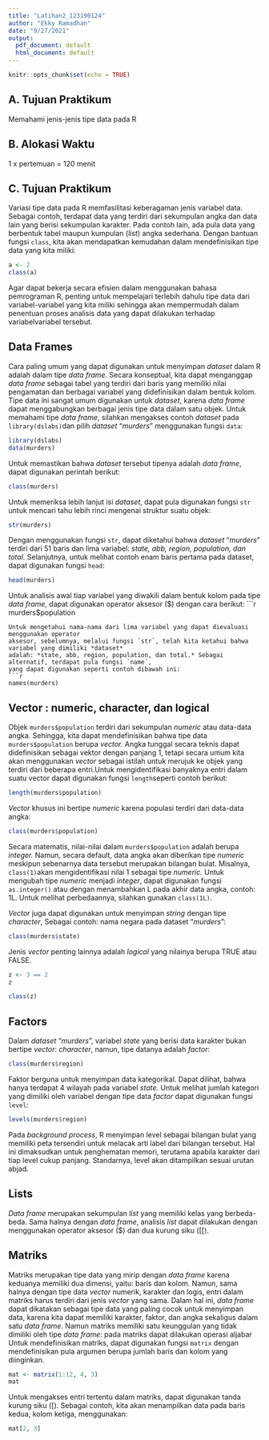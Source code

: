 ```yaml
---
title: "Latihan2_123190124"
author: "Ekky Ramadhan"
date: "9/27/2021"
output:
  pdf_document: default
  html_document: default
---
```


```r
knitr::opts_chunk$set(echo = TRUE)
```

## A. Tujuan Praktikum 
Memahami jenis-jenis tipe data pada R

## B. Alokasi Waktu 
1 x pertemuan = 120 menit 

## C. Tujuan Praktikum
Variasi tipe data pada R memfasilitasi keberagaman jenis variabel data. Sebagai contoh, terdapat
data yang terdiri dari sekumpulan angka dan data lain yang berisi sekumpulan karakter. Pada
contoh lain, ada pula data yang berbentuk tabel maupun kumpulan (*list*) angka sederhana.
Dengan bantuan fungsi `class`, kita akan mendapatkan kemudahan dalam mendefinisikan tipe
data yang kita miliki:
```r
a <- 2
class(a)
```
Agar dapat bekerja secara efisien dalam menggunakan bahasa pemrograman R, penting untuk
mempelajari terlebih dahulu tipe data dari variabel-variabel yang kita miliki sehingga akan
mempermudah dalam penentuan proses analisis data yang dapat dilakukan terhadap variabelvariabel tersebut. 

## Data Frames
Cara paling umum yang dapat digunakan untuk menyimpan *dataset* dalam R adalah dalam tipe
*data frame*. Secara konseptual, kita dapat menganggap *data frame* sebagai tabel yang terdiri dari
baris yang memiliki nilai pengamatan dan berbagai variabel yang didefinisikan dalam bentuk
kolom. Tipe data ini sangat umum digunakan untuk *dataset*, karena *data frame* dapat
menggabungkan berbagai jenis tipe data dalam satu objek. Untuk memahami tipe *data frame*,
silahkan mengakses contoh *dataset* pada `library(dslabs) `dan pilih *dataset* “*murders*”
menggunakan fungsi `data`:
```r
library(dslabs)
data(murders) 
```
Untuk memastikan bahwa *dataset* tersebut tipenya adalah *data frame*, dapat digunakan perintah
berikut:
```r
class(murders) 
```
Untuk memeriksa lebih lanjut isi *dataset*, dapat pula digunakan fungsi `str` untuk mencari tahu
lebih rinci mengenai struktur suatu objek:

```r
str(murders) 
```
Dengan menggunakan fungsi `str`, dapat diketahui bahwa *dataset* “*murders*” terdiri dari 51 baris
dan lima variabel: *state, abb, region, population, dan total.* Selanjutnya, untuk melihat contoh
enam baris pertama pada dataset, dapat digunakan fungsi `head`:
```r
head(murders)
```
Untuk analisis awal tiap variabel yang diwakili dalam bentuk kolom pada tipe *data frame*, dapat
digunakan operator aksesor ($) dengan cara berikut:
```r
murders$population 
```
Untuk mengetahui nama-nama dari lima variabel yang dapat dievaluasi menggunakan operator
aksesor, sebelumnya, melalui fungsi `str`, telah kita ketahui bahwa variabel yang dimiliki *dataset*
adalah: *state, abb, region, population, dan total.* Sebagai alternatif, terdapat pula fungsi `name`,
yang dapat digunakan seperti contoh dibawah ini: 
```r
names(murders) 
```

## Vector : numeric, character, dan logical 
Objek `murders$population` terdiri dari sekumpulan *numeric* atau data-data angka. Sehingga,
kita dapat mendefinisikan bahwa tipe data `murders$population` berupa *vector.* Angka tunggal
secara teknis dapat didefinisikan sebagai vektor dengan panjang 1, tetapi secara umum kita akan menggunakan *vector* sebagai istilah untuk merujuk ke objek yang terdiri dari beberapa entri.Untuk mengidentifikasi banyaknya entri dalam suatu vector dapat digunakan fungsi `length`seperti contoh berikut: 
```r
length(murders$population) 
```
*Vector* khusus ini bertipe *numeric* karena populasi terdiri dari data-data angka: 
```r
class(murders$population) 
```
Secara matematis, nilai-nilai dalam `murders$population` adalah berupa *integer.* Namun,
secara default, data angka akan diberikan tipe *numeric* meskipun sebenarnya data tersebut
merupakan bilangan bulat. Misalnya, `class(1) `akan mengidentifikasi nilai 1 sebagai tipe
*numeric.* Untuk mengubah tipe *numeric* menjadi *integer*, dapat digunakan fungsi `as.integer()`
atau dengan menambahkan L pada akhir data angka, contoh: 1L. Untuk melihat perbedaannya,
silahkan gunakan `class(1L)`. 

*Vector* juga dapat digunakan untuk menyimpan *string* dengan tipe *character*, Sebagai contoh:
nama negara pada dataset “*murders*”: 
```r
class(murders$state) 
```
Jenis *vector* penting lainnya adalah *logical* yang nilainya berupa TRUE atau FALSE.
```r
z <- 3 == 2
z
```
```r
class(z) 
```
## Factors
Dalam *dataset* “*murders*”, variabel *state* yang berisi data karakter bukan bertipe *vector*: *character*,
namun, tipe datanya adalah *factor*: 
```r
class(murders$region) 
```
Faktor berguna untuk menyimpan data kategorikal. Dapat dilihat, bahwa hanya terdapat 4 wilayah
pada variabel *state.* Untuk melihat jumlah kategori yang dimiliki oleh variabel dengan tipe data
*factor* dapat digunakan fungsi `level`:
```r
levels(murders$region) 
```
Pada *background process*, R menyimpan level sebagai bilangan bulat yang memiliki peta
tersendiri untuk melacak arti label dari bilangan tersebut. Hal ini dimaksudkan untuk
penghematan memori, terutama apabila karakter dari tiap level cukup panjang. Standarnya, level
akan ditampilkan sesuai urutan abjad. 

## Lists
*Data frame* merupakan sekumpulan *list* yang memiliki kelas yang berbeda-beda. Sama halnya
dengan *data frame*, analisis *list* dapat dilakukan dengan menggunakan operator aksesor ($) dan
dua kurung siku ([[). 

## Matriks
Matriks merupakan tipe data yang mirip dengan *data frame* karena keduanya memiliki dua
dimensi, yaitu: baris dan kolom. Namun, sama halnya dengan tipe data *vector* numerik, karakter
dan logis, entri dalam matriks harus terdiri dari jenis *vector* yang sama. Dalam hal ini, *data frame*
dapat dikatakan sebagai tipe data yang paling cocok untuk menyimpan data, karena kita dapat
memiliki karakter, faktor, dan angka sekaligus dalam satu *data frame.* Namun matriks memiliki
satu keunggulan yang tidak dimiliki oleh tipe *data frame*: pada matriks dapat dilakukan operasi
aljabar
Untuk mendefinisikan matriks, dapat digunakan fungsi `matrix` dengan mendefinisikan pula
argumen berupa jumlah baris dan kolom yang diinginkan.
```r
mat <- matrix(1:12, 4, 3)
mat 
```
Untuk mengakses entri tertentu dalam matriks, dapat digunakan tanda kurung siku ([). Sebagai
contoh, kita akan menampilkan data pada baris kedua, kolom ketiga, menggunakan: 
```r
mat[2, 3]
```